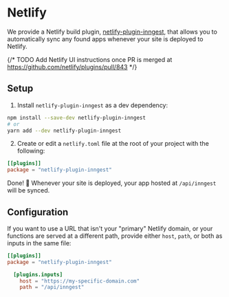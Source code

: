 # Netlify

We provide a Netlify build plugin, [netlify-plugin-inngest](https://www.npmjs.com/package/netlify-plugin-inngest), that allows you to automatically sync any found apps whenever your site is deployed to Netlify.

{/* TODO Add Netlify UI instructions once PR is merged at https://github.com/netlify/plugins/pull/843 */}

## Setup

1. Install `netlify-plugin-inngest` as a dev dependency:

```sh
npm install --save-dev netlify-plugin-inngest
# or
yarn add --dev netlify-plugin-inngest
```

2. Create or edit a `netlify.toml` file at the root of your project with the following:

```toml
[[plugins]]
package = "netlify-plugin-inngest"
```

Done! 🥳 Whenever your site is deployed, your app hosted at `/api/inngest` will be synced.

## Configuration

If you want to use a URL that isn't your "primary" Netlify domain, or your functions are served at a different path, provide either `host`, `path`, or both as inputs in the same file:

```toml
[[plugins]]
package = "netlify-plugin-inngest"

  [plugins.inputs]
    host = "https://my-specific-domain.com"
    path = "/api/inngest"
```


